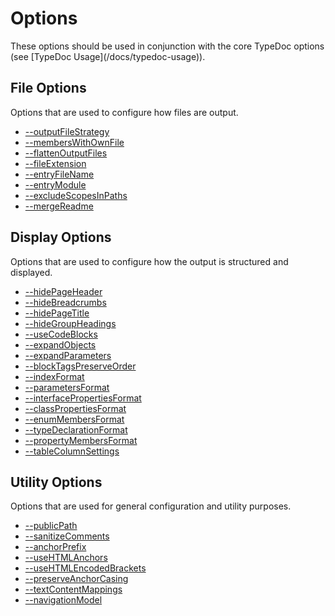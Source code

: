 
# Options

<Callout type="info">
  These options should be used in conjunction with the core TypeDoc options (see
  [TypeDoc Usage](/docs/typedoc-usage)).
</Callout>

## File Options

Options that are used to configure how files are output.

- [--outputFileStrategy](./options/file-options.mdx#--outputfilestrategy)
- [--membersWithOwnFile](./options/file-options.mdx#--memberswithownfile)
- [--flattenOutputFiles](./options/file-options.mdx#--flattenoutputfiles)
- [--fileExtension](./options/file-options.mdx#--fileextension)
- [--entryFileName](./options/file-options.mdx#--entryfilename)
- [--entryModule](./options/file-options.mdx#--entrymodule)
- [--excludeScopesInPaths](./options/file-options.mdx#--excludescopesinpaths)
- [--mergeReadme](./options/file-options.mdx#--mergereadme)

## Display Options

Options that are used to configure how the output is structured and displayed.

- [--hidePageHeader](./options/display-options.mdx#--hidepageheader)
- [--hideBreadcrumbs](./options/display-options.mdx#--hidebreadcrumbs)
- [--hidePageTitle](./options/display-options.mdx#--hidepagetitle)
- [--hideGroupHeadings](./options/display-options.mdx#--hidegroupheadings)
- [--useCodeBlocks](./options/display-options.mdx#--usecodeblocks)
- [--expandObjects](./options/display-options.mdx#--expandobjects)
- [--expandParameters](./options/display-options.mdx#--expandparameters)
- [--blockTagsPreserveOrder](./options/display-options.mdx#--blocktagspreserveorder)
- [--indexFormat](./options/display-options.mdx#--indexformat)
- [--parametersFormat](./options/display-options.mdx#--parametersformat)
- [--interfacePropertiesFormat](./options/display-options.mdx#--interfacepropertiesformat)
- [--classPropertiesFormat](./options/display-options.mdx#--classpropertiesformat)
- [--enumMembersFormat](./options/display-options.mdx#--enummembersformat)
- [--typeDeclarationFormat](./options/display-options.mdx#--typedeclarationformat)
- [--propertyMembersFormat](./options/display-options.mdx#--propertymembersformat)
- [--tableColumnSettings](./options/display-options.mdx#--tablecolumnsettings)

## Utility Options

Options that are used for general configuration and utility purposes.

- [--publicPath](./options/utility-options.mdx#--publicpath)
- [--sanitizeComments](./options/utility-options.mdx#--sanitizecomments)
- [--anchorPrefix](./options/utility-options.mdx#--anchorprefix)
- [--useHTMLAnchors](./options/utility-options.mdx#--usehtmlanchors)
- [--useHTMLEncodedBrackets](./options/utility-options.mdx#--usehtmlencodedbrackets)
- [--preserveAnchorCasing](./options/utility-options.mdx#--preserveanchorcasing)
- [--textContentMappings](./options/utility-options.mdx#--textcontentmappings)
- [--navigationModel](./options/utility-options.mdx#--navigationmodel)
